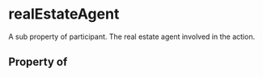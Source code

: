   

# realEstateAgent

A sub property of participant. The real estate agent involved in the action.

## Property of



